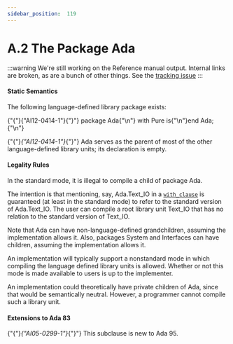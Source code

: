 ---
sidebar_position:  119
---

# A.2 The Package Ada

:::warning
We're still working on the Reference manual output.  Internal links are broken,
as are a bunch of other things.
See the [tracking issue](https://github.com/ada-lang-io/ada-lang-io/issues/20)
:::



#### Static Semantics

<p>The following language-defined library package exists: </p>
<CodeBlock>
{"{"}{"AI12-0414-1"}{"}"} package Ada{"\n"}   with Pure is{"\n"}end Ada;{"\n"}
</CodeBlock>

<p>{"{"}<em>{"AI12-0414-1"}</em>{"}"} Ada serves as the parent of most of the other language-defined library units; its declaration is empty. </p>

#### Legality Rules

<p>In the standard mode, it is illegal to compile a child of package Ada. </p>
<Admonition type="aarm" aarm="reason" title="Reason: ">
<p><strong></strong>The intention is that mentioning, say, Ada.Text_IO in a <code><a href="../AA-10/AA-10.1#S0294">with_clause</a></code> is guaranteed (at least in the standard mode) to refer to the standard version of Ada.Text_IO. The user can compile a root library unit Text_IO that has no relation to the standard version of Text_IO. </p></Admonition>

<Admonition type="aarm" aarm="ramification" title="Ramification: ">
<p><strong></strong>Note that Ada can have non-language-defined grandchildren, assuming the implementation allows it. Also, packages System and Interfaces can have children, assuming the implementation allows it. </p></Admonition>

<Admonition type="aarm" aarm="implementation-note" title="Implementation Note: ">
<p><strong></strong>An implementation will typically support a nonstandard mode in which compiling the language defined library units is allowed. Whether or not this mode is made available to users is up to the implementer.</p></Admonition>

<Admonition type="aarm" aarm="note" title="Note: ">
<p>An implementation could theoretically have private children of Ada, since that would be semantically neutral. However, a programmer cannot compile such a library unit. </p></Admonition>


#### Extensions to Ada 83

<Admonition type="aarm" aarm="note" title="Note: ">
<p>{"{"}<em>{"AI05-0299-1"}</em>{"}"} This subclause is new to Ada 95. </p></Admonition>

